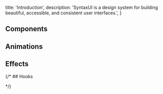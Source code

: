 
  title: 'Introduction',
  description:
    'SyntaxUI is a design system for building beautiful, accessible, and consistent user interfaces.',
}

## Components

<ComponentCards />

## Animations

<AnimationCards />

## Effects

<EffectCards />

{/* ## Hooks

<HooksCards /> */}
